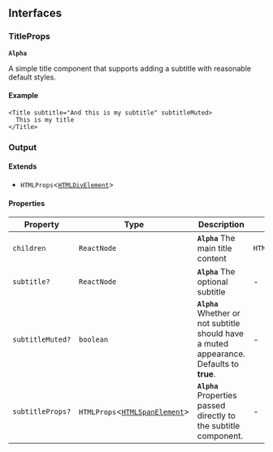 ## Interfaces

### TitleProps

**`Alpha`**

A simple title component that supports adding a subtitle with reasonable default styles.

#### Example

```tsx
<Title subtitle="And this is my subtitle" subtitleMuted>
  This is my title
</Title>
```

### Output

<Title subtitle="And this is my subtitle" subtitleMuted>
  This is my title
</Title>

#### Extends

- `HTMLProps`\<[`HTMLDivElement`](https://developer.mozilla.org/docs/Web/API/HTMLDivElement)>

#### Properties

| Property         | Type                                                                                          | Description                                                                               | Overrides            |
| ---------------- | --------------------------------------------------------------------------------------------- | ----------------------------------------------------------------------------------------- | -------------------- |
| `children`       | `ReactNode`                                                                                   | **`Alpha`** The main title content                                                        | `HTMLProps.children` |
| `subtitle?`      | `ReactNode`                                                                                   | **`Alpha`** The optional subtitle                                                         | -                    |
| `subtitleMuted?` | `boolean`                                                                                     | **`Alpha`** Whether or not subtitle should have a muted appearance. Defaults to **true**. | -                    |
| `subtitleProps?` | `HTMLProps`\<[`HTMLSpanElement`](https://developer.mozilla.org/docs/Web/API/HTMLSpanElement)> | **`Alpha`** Properties passed directly to the subtitle component.                         | -                    |
